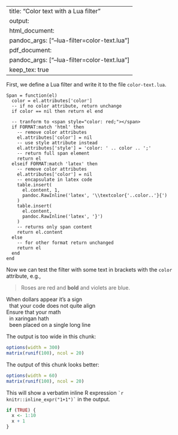 
---
title: "Color text with a Lua filter"
output: 
  html_document: 
    pandoc_args: ["--lua-filter=color-text.lua"]
  pdf_document: 
    pandoc_args: ["--lua-filter=color-text.lua"]
    keep_tex: true
---

First, we define a Lua filter and write it to
the file `color-text.lua`.

```cat
Span = function(el)
  color = el.attributes['color']
  -- if no color attribute, return unchange
  if color == nil then return el end
  
  -- tranform to <span style="color: red;"></span>
  if FORMAT:match 'html' then
    -- remove color attributes
    el.attributes['color'] = nil
    -- use style attribute instead
    el.attributes['style'] = 'color: ' .. color .. ';'
    -- return full span element
    return el
  elseif FORMAT:match 'latex' then
    -- remove color attributes
    el.attributes['color'] = nil
    -- encapsulate in latex code
    table.insert(
      el.content, 1,
      pandoc.RawInline('latex', '\\textcolor{'..color..'}{')
    )
    table.insert(
      el.content,
      pandoc.RawInline('latex', '}')
    )
    -- returns only span content
    return el.content
  else
    -- for other format return unchanged
    return el
  end
end
```

Now we can test the filter with some text in brackets with
the `color` attribute, e.g.,

> Roses are [red and **bold**]{color="red"} and
> violets are [blue]{color="blue"}.


| When dollars appear it's a sign
|   that your code does not quite align  
| Ensure that your math  
|   in xaringan hath  
|   been placed on a single long line

The output is too wide in this chunk:

```r
options(width = 300)
matrix(runif(100), ncol = 20)
```

The output of this chunk looks better:

```r
options(width = 60)
matrix(runif(100), ncol = 20)
```


This will show a verbatim inline R expression
`` `r knitr::inline_expr("1+1")` `` in the output.

```r
if (TRUE) {
  x <- 1:10
  x + 1
}
```
















